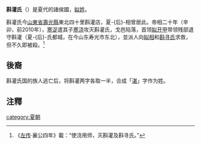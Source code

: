 '''斟灌氏'''（{{標音|字=斟灌|拼音=zhēnguàn|注音=ㄓㄣ ㄍㄨㄢˋ|粤拼=|中古=|反切=|同音字=}}）是夏代的諸侯國，[[姒姓|姒姓]]。

斟灌氏今[[山東省|山東省]][[壽光縣|壽光縣]]東北四十里斟灌店，夏-{后}-相曾居此。帝相二十年（辛卯，前2010年），[[寒浞|寒浞]]遣其子[[寒浇|寒浇]]攻灭斟灌氏，戈邑陷落，首领[[姒开甲|姒开甲]]带领残部退守斟灌（夏-{后}-氏都城，在今山东寿光市东北），並派人向[[相_(夏朝)|姒相]]和[[斟寻氏|斟寻氏]]求救，但不久即被殺。<ref>《[[左传|左传]]·襄公四年》載：“使浇用师，灭斟灌及斟寻氏。”</ref>

== 後裔 ==
{{Main|湛姓}}
斟灌氏国的族人逃亡后，将斟灌两字各取一半，合成「[[湛姓|湛]]」字作为姓。

== 注釋 ==
{{reflist}}
[[category:夏朝|category:夏朝]]